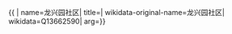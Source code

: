 {{ {{{1|PRC admin/showdata}}}|
name=龙兴园社区|
title=|
wikidata-original-name=龙兴园社区|
wikidata=Q13662590|
arg={{{arg|}}}}}